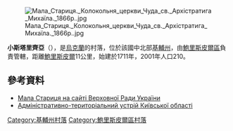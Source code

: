 {{coord|50|25|7|N|31|9|53|E|scale:30000|display=title}}

[[Image:Мала_Стариця._Колокольня_церкви_Чуда_св._Архістратига_Михаїла._1866р..jpg|right]]

'''小斯塔里齊亞'''（{{lang-uk|Мала Стариця}}），是[[烏克蘭|烏克蘭]]的村落，位於該國中北部[[基輔州|基輔州]]，由[[鮑里斯皮爾區|鮑里斯皮爾區]]負責管轄，距離[[鮑里斯皮爾|鮑里斯皮爾]]11公里，始建於1711年，2001年人口210。

==參考資料==
* [http://gska2.rada.gov.ua/pls/z7502/A005?rf7571=15218 Мала Стариця на сайті Верховної Ради України]{{dead link|date=2017年12月 |bot=InternetArchiveBot |fix-attempted=yes }} 
* [https://web.archive.org/web/20120205185904/http://www.rada.gov.ua/zakon/new/ADM/zmistko.html Адміністративно-територіальний устрій Київської області]

{{DEFAULTSORT:Мала Стариця}}
[[Category:基輔州村落|Category:基輔州村落]]
[[Category:鮑里斯皮爾區村落|Category:鮑里斯皮爾區村落]]


{{Kiev-geo-stub}}